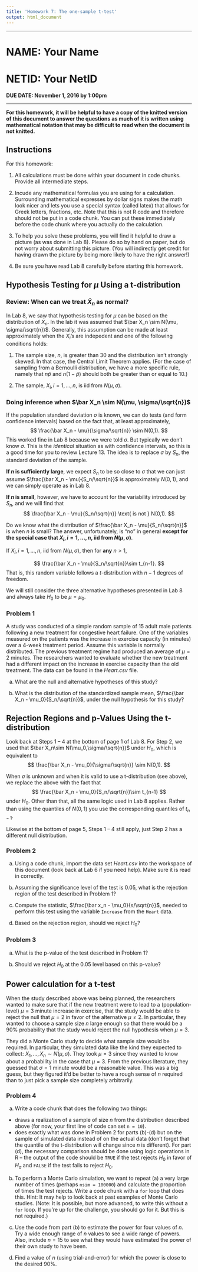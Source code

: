 ```yaml
---
title: 'Homework 7: The one-sample t-test'
output: html_document
---
```

  
----

# NAME: Your Name 
# NETID: Your NetID 
**DUE DATE: November 1, 2016 by 1:00pm **  

----

 **For this homework, it will be helpful to have a copy of the knitted version of this document to answer the questions as much of it is written using mathematical notation that may be difficult to read when the document is not knitted.**  

## Instructions

For this homework:

1. All calculations must be done within your document in code chunks.  Provide all intermediate steps.

2. Incude any mathematical formulas you are using for a calculation.  Surrounding mathematical expresses by dollar signs makes the math look nicer and lets you use a special syntax (called latex) that allows for Greek letters, fractions, etc.  Note that this is not R code and therefore should not be put in a code chunk.  You can put these immediately before the code chunk where you actually do the calculation.

3.  To help you solve these problems, you will find it helpful to draw a picture (as was done in Lab 8).  Please do so by hand on paper, but do not worry about submitting this picture.  (You will indirectly get credit for having drawn the picture by being more likely to have the right answer!)

4. Be sure you have read Lab 8 carefully before starting this homework.

## Hypothesis Testing for $\mu$ Using a t-distribution

### Review: When can we treat $\bar X_n$ as normal? 
In Lab 8, we saw that hypothesis testing for $\mu$ can be based on the distribution of $\bar X_n$.  In the lab it was assumed that $\bar X_n \sim N(\mu, \sigma/\sqrt{n})$.  Generally, this assumption can be made at least approximately when the $X_i$'s are indepedent and one of the following conditions holds:

  1) The sample size, $n$, is greater than 30 and the distribution isn't strongly skewed. In that case, the Central Limit Theorem applies.  (For the case of sampling from a Bernoulli distribution, we have a more specific rule, namely that $n\hat p$ and $n(1 - \hat p)$ should both be greater than or equal to 10.)
  
  2) The sample, $X_i, i = 1, \dots, n$, is iid from $N(\mu, \sigma)$.

### Doing inference when $\bar X_n \sim N(\mu, \sigma/\sqrt{n})$



If the population standard deviation $\sigma$ is known, we can do tests (and form confidence intervals) based on the fact that, at least approximately,
$$
\frac{\bar X_n - \mu}{\sigma/\sqrt{n}} \sim N(0,1).
$$
This worked fine in Lab 8 because we were told $\sigma$.  But typically we don't know $\sigma$.  This is the *identical* situation as with confidence intervals, so this is a good time for you to review Lecture 13.  The idea is to replace $\sigma$ by $S_n$, the standard deviation of the sample.

**If $n$ is sufficiently large**, we expect $S_n$ to be so close to $\sigma$ that we can just assume
$\frac{\bar X_n - \mu}{S_n/\sqrt{n}}$ is approximately $N(0,1)$, and we can simply operate as in Lab 8.

**If $n$ is small**, however, we have to account for the variability introduced by $S_n$, and we will find that
$$
\frac{\bar X_n - \mu}{S_n/\sqrt{n}} \text{ is not } N(0,1).
$$

Do we know what the distribution of $\frac{\bar X_n - \mu}{S_n/\sqrt{n}}$ is when $n$ is small?  The answer, unfortunately, is "no" in general **except for the special case that $X_i, i = 1, \dots, n$, iid from $N(\mu, \sigma)$**.

If $X_i, i = 1, \dots, n$, iid from $N(\mu, \sigma)$, then for **any** $n>1$,

$$
\frac{\bar X_n - \mu}{S_n/\sqrt{n}}\sim t_{n-1}.
$$
That is, this random variable follows a $t$-distribution with $n-1$ degrees of freedom.

We will still consider the three alternative hypotheses presented in Lab 8 and always take $H_0$ to be $\mu=\mu_0$.

### Problem 1

A study was conducted of a simple random sample of 15 adult male patients following a new treatment for congestive heart failure.  One of the variables measured on the patients was the increase in exercise capacity (in minutes) over a 4-week treatment period.  Assume this variable is normally distributed.  The previous treatment regime had produced an average of $\mu =2$ minutes.  The researchers wanted to evaluate whether the new treatment had a different impact on the increase in exercise capacity than the old treatment. The data can be found in the *Heart.csv* file.

  a) What are the null and alternative hypotheses of this study?
  
  b) What is the distribution of the standardized sample mean, $\frac{\bar X_n - \mu_0}{S_n/\sqrt{n}}$, under the null hypothesis for this study?
  
## Rejection Regions and p-Values Using the t-distribution
 
Look back at Steps 1 -- 4 at the bottom of page 1 of Lab 8.  For Step 2, we used that $\bar X_n\sim N(\mu_0,\sigma/\sqrt{n})$ under $H_0$, which is equivalent to 
$$
\frac{\bar X_n - \mu_0}{\sigma/\sqrt{n}} \sim N(0,1).
$$

When $\sigma$ is unknown and when it is valid to use a t-distribution (see above), we replace the above with the fact that
$$
\frac{\bar X_n - \mu_0}{S_n/\sqrt{n}}\sim t_{n-1}
$$
under $H_0$.  Other than that, all the same logic used in Lab 8 applies.  Rather than using the quantiles of $N(0,1)$ you use the corresponding quantiles of $t_{n-1}$.

Likewise at the bottom of page 5, Steps 1 -- 4 still apply, just Step 2 has a different null distribution.

### Problem 2

  a) Using a code chunk, import the data set *Heart.csv* into the workspace of this document (look back at Lab 6 if you need help).  Make sure it is read in correctly.
  
  b) Assuming the significance level of the test is 0.05, what is the rejection region of the test described in Problem 1?
 
  c) Compute the statistic, $\frac{\bar x_n - \mu_0}{s/\sqrt{n}}$, needed to perform this test using the variable `Increase` from the `Heart` data.  
  
   d) Based on the rejection region, should we reject $H_0$?
   
### Problem 3

  a) What is the p-value of the test described in Problem 1?
  
  b) Should we reject $H_0$ at the $0.05$ level based on this p-value?
  
## Power calculation for a t-test

When the study described above was being planned, the researchers wanted to make sure that if the new treatment were to lead to a  (population-level) $\mu=3$ minute increase in exercise, that the study would be able to reject the null that $\mu=2$ in favor of the alternative $\mu\neq2$.  In particular, they wanted to choose a sample size $n$ large enough so that there would be a $90\%$ probability that the study would reject the null hypothesis when $\mu=3$.

They did a Monte Carlo study to decide what sample size would be required.  In particular, they simulated data like the kind they expected to collect:  $X_1,\ldots, X_n\sim N(\mu, \sigma)$.  They took $\mu=3$ since they wanted to know about a probability in the case that $\mu=3$.  From the previous literature, they guessed that $\sigma=1$ minute would be a reasonable value.  This was a big guess, but they figured it'd be better to have a rough sense of $n$ required than to just pick a sample size completely arbitrarily.

### Problem 4

a) Write a code chunk that does the following two things:
 - draws a realization of a sample of size $n$ from the distribution described above (for now, your first line of code can set `n = 10`).
 - does exactly what was done in Problem 2 for parts (b)-(d) but on the sample of simulated data instead of on the actual data (don't forget that the quantile of the t-distribution will change since $n$ is different). For part (d), the necessary comparison should be done using logic operations in R -- the output of the code should be `TRUE` if the test rejects $H_0$ in favor of $H_a$ and `FALSE` if the test fails to reject $H_0$.

b) To perform a Monte Carlo simulation, we want to repeat (a) a very large number of times (perhaps `nsim = 100000`) and calculate the proportion of times the test rejects.  Write a code chunk with a `for` loop that does this.  Hint: It may help to look back at past examples of Monte Carlo studies. (Note: It is possible, but more advanced, to write this without a `for` loop.  If you're up for the challenge, you should go for it. But this is not required.)

c) Use the code from part (b) to estimate the power for four values of $n$.  Try a wide enough range of $n$ values to see a wide range of powers.  Also, include $n=15$ to see what they would have estimated the power of their own study to have been.

d) Find a value of $n$ (using trial-and-error) for which the power is close to the desired $90\%$.
